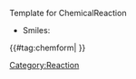 <noinclude>Template for ChemicalReaction</noinclude>
‎<includeonly>
* Smiles: [[Smiles::{{{smiles}}}|{{{smiles}}}]]
{{#tag:chemform|
{{{molOrRxn}}}
}}
{{DISPLAYTITLE:{{{smiles}}} }}
[[Category:Reaction]]
‎<includeonly>
